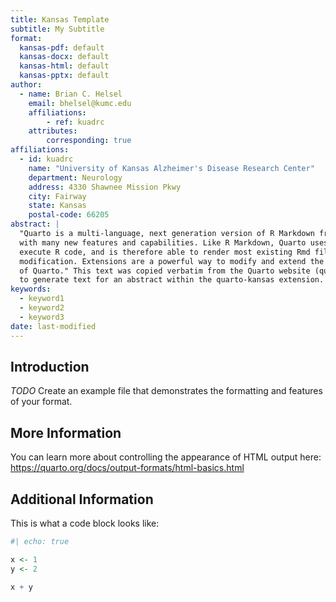 ```yaml
---
title: Kansas Template
subtitle: My Subtitle
format:
  kansas-pdf: default
  kansas-docx: default
  kansas-html: default
  kansas-pptx: default
author:
  - name: Brian C. Helsel
    email: bhelsel@kumc.edu
    affiliations: 
        - ref: kuadrc
    attributes:
        corresponding: true
affiliations:
  - id: kuadrc
    name: "University of Kansas Alzheimer's Disease Research Center"
    department: Neurology
    address: 4330 Shawnee Mission Pkwy
    city: Fairway
    state: Kansas
    postal-code: 66205
abstract: |
  "Quarto is a multi-language, next generation version of R Markdown from Posit,
  with many new features and capabilities. Like R Markdown, Quarto uses knitr to
  execute R code, and is therefore able to render most existing Rmd files without
  modification. Extensions are a powerful way to modify and extend the behavior
  of Quarto." This text was copied verbatim from the Quarto website (quarto.org)
  to generate text for an abstract within the quarto-kansas extension.
keywords: 
  - keyword1
  - keyword2
  - keyword3
date: last-modified
---
```


## Introduction

*TODO* Create an example file that demonstrates the formatting and features of your format.

## More Information

You can learn more about controlling the appearance of HTML output here: <https://quarto.org/docs/output-formats/html-basics.html>

\newpage

## Additional Information

This is what a code block looks like:

```r
#| echo: true

x <- 1
y <- 2

x + y

```

